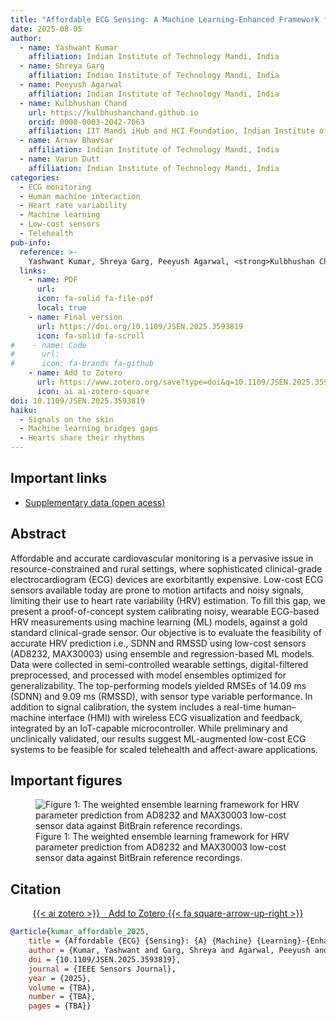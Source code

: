 ```yaml
---
title: "Affordable ECG Sensing: A Machine Learning-Enhanced Framework for Scalable Human-Machine Interaction in Telehealth"
date: 2025-08-05
author:
  - name: Yashwant Kumar
    affiliation: Indian Institute of Technology Mandi, India    
  - name: Shreya Garg
    affiliation: Indian Institute of Technology Mandi, India
  - name: Peeyush Agarwal
    affiliation: Indian Institute of Technology Mandi, India
  - name: Kulbhushan Chand
    url: https://kulbhushanchand.github.io
    orcid: 0000-0003-2042-7063
    affiliation: IIT Mandi iHub and HCI Foundation, Indian Institute of Technology Mandi, India
  - name: Arnav Bhavsar
    affiliation: Indian Institute of Technology Mandi, India
  - name: Varun Dutt
    affiliation: Indian Institute of Technology Mandi, India
categories:
  - ECG monitoring
  - Human machine interaction
  - Heart rate variability
  - Machine learning
  - Low-cost sensors
  - Telehealth
pub-info:
  reference: >-
    Yashwant Kumar, Shreya Garg, Peeyush Agarwal, <strong>Kulbhushan Chand</strong>, Arnav Bhavsar, and Varun Dutt, "Affordable ECG Sensing: A Machine Learning-Enhanced Framework for Scalable Human-Machine Interaction in Telehealth," <em>IEEE Sensors Journal</em> (2025), doi: <a href="https://doi.org/10.1109/JSEN.2025.3593819"><code>10.1109/JSEN.2025.3593819</code></a>
  links:
    - name: PDF
      url: 
      icon: fa-solid fa-file-pdf
      local: true
    - name: Final version
      url: https://doi.org/10.1109/JSEN.2025.3593819
      icon: fa-solid fa-scroll
#    - name: Code
#      url: 
#      icon: fa-brands fa-github
    - name: Add to Zotero
      url: https://www.zotero.org/save?type=doi&q=10.1109/JSEN.2025.3593819
      icon: ai ai-zotero-square
doi: 10.1109/JSEN.2025.3593819
haiku:
  - Signals on the skin
  - Machine learning bridges gaps
  - Hearts share their rhythms
---
```


## Important links

- [Supplementary data (open acess)](https://doi.org/10.21227/s3dc-hd94)


## Abstract

Affordable and accurate cardiovascular monitoring is a pervasive issue in resource-constrained and rural settings, where sophisticated clinical-grade electrocardiogram (ECG) devices are exorbitantly expensive. Low-cost ECG sensors available today are prone to motion artifacts and noisy signals, limiting their use to heart rate variability (HRV) estimation. To fill this gap, we present a proof-of-concept system calibrating noisy, wearable ECG-based HRV measurements using machine learning (ML) models, against a gold standard clinical-grade sensor. Our objective is to evaluate the feasibility of accurate HRV prediction i.e., SDNN and RMSSD using low-cost sensors (AD8232, MAX30003) using ensemble and regression-based ML models. Data were collected in semi-controlled wearable settings, digital-filtered preprocessed, and processed with model ensembles optimized for generalizability. The top-performing models yielded RMSEs of 14.09 ms (SDNN) and 9.09 ms (RMSSD), with sensor type variable performance. In addition to signal calibration, the system includes a real-time human–machine interface (HMI) with wireless ECG visualization and feedback, integrated by an IoT-capable microcontroller. While preliminary and unclinically validated, our results suggest ML-augmented low-cost ECG systems to be feasible for scaled telehealth and affect-aware applications.


## Important figures

![Figure 1: The weighted ensemble learning framework for HRV parameter prediction from AD8232 and MAX30003 low-cost sensor data against BitBrain reference recordings.](affordable-2025-fig1.jpg)


## Citation

<p class="buttons" style="text-align:center;">
<a class="btn btn-danger" target="_blank" href="https://www.zotero.org/save?type=doi&q=10.1109/JSEN.2025.3593819">{{< ai zotero >}}&emsp;Add to Zotero {{< fa square-arrow-up-right >}}</a>
</p>

```bibtex
@article{kumar_affordable_2025,
    title = {Affordable {ECG} {Sensing}: {A} {Machine} {Learning}-{Enhanced} {Framework} for {Scalable} {Human}-{Machine} {Interaction} in {Telehealth}},
    author = {Kumar, Yashwant and Garg, Shreya and Agarwal, Peeyush and Chand, Kulbhushan and Bhavsar, Arnav and Dutt, Varun},
    doi = {10.1109/JSEN.2025.3593819},
    journal = {IEEE Sensors Journal},
    year = {2025},
    volume = {TBA},
    number = {TBA},
    pages = {TBA}}
```
